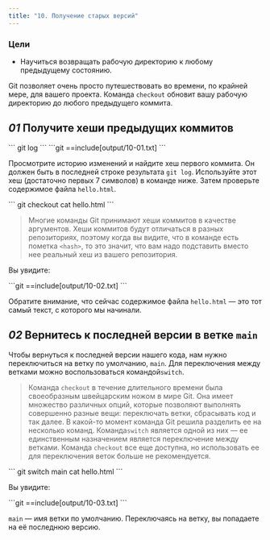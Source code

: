 ```yaml
---
title: "10. Получение старых версий"
---
```


### Цели

- Научиться возвращать рабочую директорию к любому предыдущему состоянию.

Git позволяет очень просто путешествовать во времени, по крайней мере, для вашего проекта. Команда `checkout` обновит вашу рабочую директорию до любого предыдущего коммита.

## _01_ Получите хеши предыдущих коммитов

<Run>
```
git log
```
</Run>

<Output>
```git
==include[output/10-01.txt]
```
</Output>

Просмотрите историю изменений и найдите хеш первого коммита. Он должен быть в последней строке результата `git log`. Используйте этот хеш (достаточно первых 7 символов) в команде ниже. Затем проверьте содержимое файла `hello.html`.

<Run>
```
git checkout <hash>
cat hello.html
```
</Run>

> Многие команды Git принимают хеши коммитов в качестве аргументов. Хеши коммитов будут отличаться в разных репозиториях, поэтому когда вы видите, что в команде есть пометка `<hash>`, то это значит, что вам надо подставить вместо нее реальный хеш из вашего репозитория.

Вы увидите:

<Output>
```git
==include[output/10-02.txt]
```
</Output>

Обратите внимание, что сейчас содержимое файла `hello.html` — это тот самый текст, с которого мы начинали.

## _02_ Вернитесь к последней версии в ветке `main`

Чтобы вернуться к последней версии нашего кода, нам нужно переключиться на ветку по умолчанию, `main`. Для переключения между ветками можно воспользоваться командой`switch`.

> Команда `checkout` в течение длительного времени была своеобразным швейцарским ножом в мире Git. Она имеет множество различных опций, которые позволяют выполнять совершенно разные вещи: переключать ветки, сбрасывать код и так далее. В какой-то момент команда Git решила разделить ее на несколько команд. Команда`switch` является одной из них — ее единственным назначением является переключение между ветками. Команда `checkout` все еще доступна, но использовать ее для переключения веток больше не рекомендуется.

<Run>
```
git switch main
cat hello.html
```
</Run>

Вы увидите:

<Output>
```git
==include[output/10-03.txt]
```
</Output>

`main` — имя ветки по умолчанию. Переключаясь на ветку, вы попадаете на её последнюю версию.
